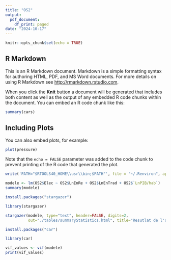 ```yaml
---
title: "OS2"
output:
  pdf_document:
    df_print: paged
date: "2024-10-17"
---
```


```r
knitr::opts_chunk$set(echo = TRUE)
```

## R Markdown

This is an R Markdown document. Markdown is a simple formatting syntax for authoring HTML, PDF, and MS Word documents. For more details on using R Markdown see <http://rmarkdown.rstudio.com>.

When you click the **Knit** button a document will be generated that includes both content as well as the output of any embedded R code chunks within the document. You can embed an R code chunk like this:

```r
summary(cars)
```

## Including Plots

You can also embed plots, for example:

```r
plot(pressure)
```

Note that the `echo = FALSE` parameter was added to the code chunk to prevent printing of the R code that generated the plot.

```r
write('PATH="$RTOOLS40_HOME\\usr\\bin;$PATH"', file = "~/.Renviron", append = TRUE)

```

```r
modele <- lm(OS2$Elec ~ OS2$LnEnRe + OS2$LnEnTrad + OS2$`LnPIB/hab`)
summary(modele)
```

```r
install.packages("stargazer")
```

```r
library(stargazer)
```
```r
stargazer(modele, type="text", header=FALSE, digits=2,
          out="./tables/summaryStatistics.html", title="Resutlat de l'analyse de regression")
```
```r
install.packages("car")
```

```r
library(car)
```

```r
vif_values <- vif(modele)
print(vif_values)
```

